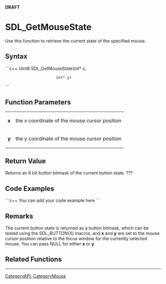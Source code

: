 <!-- pragma section-numbers off -->
<!-- pragma disable-camelcase -->
'''DRAFT'''

= SDL_GetMouseState =
Use this function to retrieve the current state of the specified mouse.


== Syntax ==
```c++
Uint8 SDL_GetMouseState(int* x,
                        int* y)
```

== Function Parameters ==
{|
|'''x'''
|the x coordinate of the mouse cursor position
|-
|'''y'''
|the y coordinate of the mouse cursor position
|}

== Return Value ==
Returns an 8 bit button bitmask of the current button state. ???

== Code Examples ==
```c++
You can add your code example here
```

== Remarks ==
The current button state is returned as a button bitmask, which can be tested using the SDL_BUTTON(X) macros, and '''x''' and '''y''' are set to the mouse cursor position relative to the focus window for the currently selected mouse. You can pass NULL for either '''x''' or '''y'''. 

== Related Functions ==

----
[[CategoryAPI]], [[CategoryMouse]]
